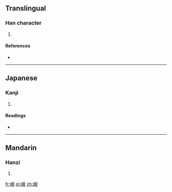 ==Translingual==

===Han character===
{{Han char|rn=46|rad=山|as=17|sn=20|four=2976<sub>6</sub>|canj=山火火口 (UFFR)}}

# {{defn|Han|sort=山17}}

====References====
* {{Han ref|kx=0322.190|dkj=08613|dj=0622.300|hdz=10806.160|uh=5DC6|ud=24006|bh=F444|bd=62532}}

----

==Japanese==

===Kanji===
{{ja-kanji|grade=|rs=山17}}

# {{defn|Japanese|sort=山17}}

====Readings====
* {{ja-readings|on=[[こう]] (kō), [[けい]] (kei), [[ぎゃう]] (gyau)|kun=}}

----

==Mandarin==

===Hanzi===
{{cmn-hanzi|pin=[[yíng]] ([[ying2]])|wg=ying<sup>2</sup>}}

# {{defn|Mandarin|sort=山17}}

[[fr:巆]]
[[pl:巆]]
[[zh:巆]]